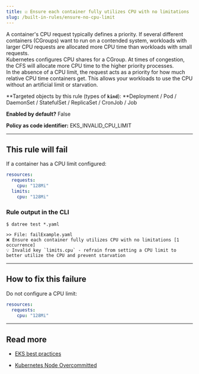```yaml
---
title: ☑️ Ensure each container fully utilizes CPU with no limitations
slug: /built-in-rules/ensure-no-cpu-limit
---
```


A container's CPU request typically defines a priority. If several different containers (CGroups) want to run on a contended system, workloads with larger CPU requests are allocated more CPU time than workloads with small requests.  
Kubernetes configures CPU shares for a CGroup. At times of congestion, the CFS will allocate more CPU time to the higher priority processes.  
In the absence of a CPU limit, the request acts as a priority for how much relative CPU time containers get. This allows your workloads to use the CPU without an artificial limit or starvation.

**Targeted objects by this rule (types of **`kind`**): **Deployment / Pod / DaemonSet / StatefulSet / ReplicaSet / CronJob / Job

**Enabled by default?** False

**Policy as code identifier:** EKS_INVALID_CPU_LIMIT

---

## This rule will fail

If a container has a CPU limit configured:

```yaml
resources:
  requests:
    cpu: "128Mi"
  limits:
    cpu: "128Mi"
```

### Rule output in the CLI

```terminal
$ datree test *.yaml

>> File: failExample.yaml
❌ Ensure each container fully utilizes CPU with no limitations [1 occurrence]
💡 Invalid key `limits.cpu` - refrain from setting a CPU limit to better utilize the CPU and prevent starvation
```

---

## How to fix this failure

Do not configure a CPU limit:

```yaml
resources:
  requests:
    cpu: "128Mi"
```

---

## Read more

- [EKS best practices](https://aws.github.io/aws-eks-best-practices/reliability/docs/dataplane/#configure-and-size-resource-requestslimits-for-all-workloads)

- [Kubernetes Node Overcommitted](https://medium.com/pareture/kubernetes-node-overcommitted-57ec7c3dfe9e)
